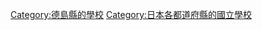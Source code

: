 {{日本行政區劃分類導航|的國立學校}}

[[Category:德島縣的學校|Category:德島縣的學校]]
[[Category:日本各都道府縣的國立學校|Category:日本各都道府縣的國立學校]]
